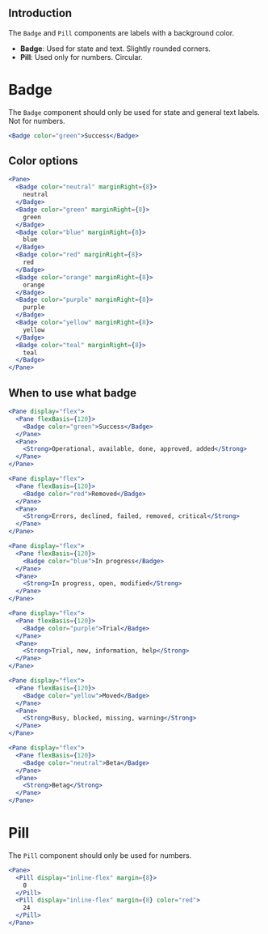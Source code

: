## Introduction

The `Badge` and `Pill` components are labels with a background color.

- **Badge**: Used for state and text. Slightly rounded corners.
- **Pill**: Used only for numbers. Circular.

# Badge

The `Badge` component should only be used for state and general text labels.
Not for numbers.

```jsx
<Badge color="green">Success</Badge>
```

## Color options

```jsx collapse
<Pane>
  <Badge color="neutral" marginRight={8}>
    neutral
  </Badge>
  <Badge color="green" marginRight={8}>
    green
  </Badge>
  <Badge color="blue" marginRight={8}>
    blue
  </Badge>
  <Badge color="red" marginRight={8}>
    red
  </Badge>
  <Badge color="orange" marginRight={8}>
    orange
  </Badge>
  <Badge color="purple" marginRight={8}>
    purple
  </Badge>
  <Badge color="yellow" marginRight={8}>
    yellow
  </Badge>
  <Badge color="teal" marginRight={8}>
    teal
  </Badge>
</Pane>
```

## When to use what badge

```jsx collapse
<Pane display="flex">
  <Pane flexBasis={120}>
    <Badge color="green">Success</Badge>
  </Pane>
  <Pane>
    <Strong>Operational, available, done, approved, added</Strong>
  </Pane>
</Pane>
```

```jsx collapse
<Pane display="flex">
  <Pane flexBasis={120}>
    <Badge color="red">Removed</Badge>
  </Pane>
  <Pane>
    <Strong>Errors, declined, failed, removed, critical</Strong>
  </Pane>
</Pane>
```

```jsx collapse
<Pane display="flex">
  <Pane flexBasis={120}>
    <Badge color="blue">In progress</Badge>
  </Pane>
  <Pane>
    <Strong>In progress, open, modified</Strong>
  </Pane>
</Pane>
```

```jsx collapse
<Pane display="flex">
  <Pane flexBasis={120}>
    <Badge color="purple">Trial</Badge>
  </Pane>
  <Pane>
    <Strong>Trial, new, information, help</Strong>
  </Pane>
</Pane>
```

```jsx collapse
<Pane display="flex">
  <Pane flexBasis={120}>
    <Badge color="yellow">Moved</Badge>
  </Pane>
  <Pane>
    <Strong>Busy, blocked, missing, warning</Strong>
  </Pane>
</Pane>
```

```jsx collapse
<Pane display="flex">
  <Pane flexBasis={120}>
    <Badge color="neutral">Beta</Badge>
  </Pane>
  <Pane>
    <Strong>Betag</Strong>
  </Pane>
</Pane>
```

# Pill

The `Pill` component should only be used for numbers.

```jsx
<Pane>
  <Pill display="inline-flex" margin={8}>
    0
  </Pill>
  <Pill display="inline-flex" margin={8} color="red">
    24
  </Pill>
</Pane>
```
